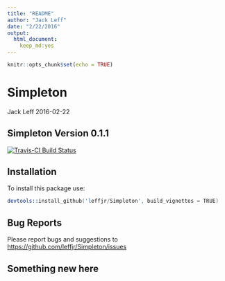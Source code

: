 ```yaml
---
title: "README"
author: "Jack Leff"
date: "2/22/2016"
output: 
  html_document:
    keep_md:yes
---
```


```r
knitr::opts_chunk$set(echo = TRUE)
```

# Simpleton
Jack Leff
2016-02-22

## Simpleton Version 0.1.1

[![Travis-CI Build Status](https://travis-ci.org/leffjr/Simpleton.svg?branch=master)](https://travis-ci.org/leffjr/Simpleton)

## Installation

To install this package use:


```s
devtools::install_github('leffjr/Simpleton', build_vignettes = TRUE)
```

## Bug Reports

Please report bugs and suggestions to [https://github.com/leffjr/Simpleton/issues](https://github.com/leffjr/Simpleton/issues)

## Something new here
